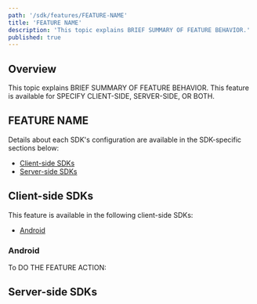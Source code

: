 ```yaml
---
path: '/sdk/features/FEATURE-NAME'
title: 'FEATURE NAME'
description: 'This topic explains BRIEF SUMMARY OF FEATURE BEHAVIOR.'
published: true
---
```


## Overview

This topic explains BRIEF SUMMARY OF FEATURE BEHAVIOR. This feature is available for SPECIFY CLIENT-SIDE, SERVER-SIDE, OR BOTH.

## FEATURE NAME

<!--
Summarize feature behavior here, and explain why someone might want to use it.
-->

Details about each SDK's configuration are available in the SDK-specific sections below:

* [Client-side SDKs](#client-side-sdks)
* [Server-side SDKs](#server-side-sdks)

<!--
In this section, if an SDK has both client- and server-side implementations (for example, C/C++), specify each language in its specific section with a parenthetical (for example: "C/C++ (client-side)").
-->

## Client-side SDKs

This feature is available in the following client-side SDKs:

* [Android](#android)

<!--
List the SDKs that support this feature in alphabetical order. In this template, Android is given as an example.
-->

### Android

To DO THE FEATURE ACTION:

<!--
Include a code block with samples for the different languages the SDK uses (for example, in the Android SDK docs we have samples for Java and Kotlin).
-->


## Server-side SDKs

<!--
List the SDKs that support this feature in alphabetical order as you did in the client-side SDKs section.
-->